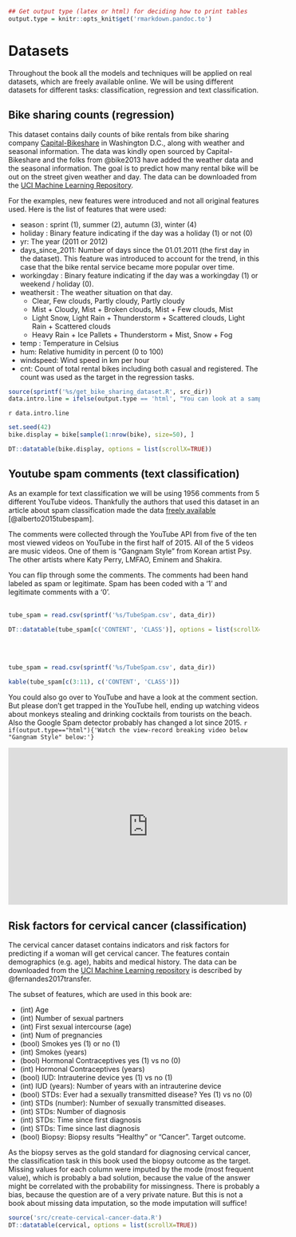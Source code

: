 ```r
## Get output type (latex or html) for deciding how to print tables
output.type = knitr::opts_knit$get('rmarkdown.pandoc.to')
```
# Datasets {#data}
Throughout the book all the models and techniques will be applied on real datasets, which are freely available online.
We will be using different datasets for different tasks:
classification, regression and text classification.

## Bike sharing counts (regression) {#bike-data}
This dataset contains daily counts of bike rentals from bike sharing company [Capital-Bikeshare](https://www.capitalbikeshare.com/) in Washington D.C., along with weather and seasonal information.
The data was kindly open sourced by Capital-Bikeshare and the folks from @bike2013 have added the weather data and the seasonal information.
The goal is to predict how many rental bike will be out on the street given weather and day. The data can be downloaded from the [UCI Machine Learning Repository](http://archive.ics.uci.edu/ml/datasets/Bike+Sharing+Dataset).


For the examples, new features were introduced and not all original features used.
Here is the list of features that were used:

- season : sprint (1), summer (2), autumn (3), winter (4)
- holiday : Binary feature indicating if the day was a holiday (1) or not (0)
- yr: The year (2011 or 2012)
- days_since_2011: Number of days since the 01.01.2011 (the first day in the dataset). This feature was introduced to account for the trend, in this case that the bike rental service became more popular over time.
- workingday : Binary feature indicating if the day was a workingday (1) or weekend / holiday (0).
- weathersit : The weather situation on that day.
    - Clear, Few clouds, Partly cloudy, Partly cloudy
    - Mist + Cloudy, Mist + Broken clouds, Mist + Few clouds, Mist
    - Light Snow, Light Rain + Thunderstorm + Scattered clouds, Light Rain + Scattered clouds
    - Heavy Rain + Ice Pallets + Thunderstorm + Mist, Snow + Fog
- temp : Temperature in Celsius
- hum: Relative humidity in percent (0 to 100)
- windspeed: Wind speed in km per hour
- cnt: Count of total rental bikes including both casual and registered. The count was used as the target in the regression tasks.
```r
source(sprintf('%s/get_bike_sharing_dataset.R', src_dir))
data.intro.line = ifelse(output.type == 'html', "You can look at a sample of days here:", "")
```
`r data.intro.line`

```r
set.seed(42)
bike.display = bike[sample(1:nrow(bike), size=50), ]

DT::datatable(bike.display, options = list(scrollX=TRUE))
```

## Youtube spam comments (text classification) {#spam-data}
As an example for text classification we will be using 1956 comments from 5 different YouTube videos.
Thankfully the authors that used this dataset in an article about spam classification made the data  [freely available](http://dcomp.sor.ufscar.br/talmeida/youtubespamcollection/) [@alberto2015tubespam].

The comments were  collected through the YouTube API from five of the ten most viewed videos
on YouTube in the first half of 2015. All of the 5 videos are music videos.
One of them is "Gangnam Style" from Korean artist Psy. The other artists where Katy Perry, LMFAO, Eminem and Shakira.


You can flip through some the comments. The comments had been hand labeled as spam or legitimate.
Spam has been coded with a '1' and legitimate comments with a '0'.
<br />
<br />

```r
tube_spam = read.csv(sprintf('%s/TubeSpam.csv', data_dir))

DT::datatable(tube_spam[c('CONTENT', 'CLASS')], options = list(scrollX=TRUE))
```
<br />
<br />
```r
tube_spam = read.csv(sprintf('%s/TubeSpam.csv', data_dir))

kable(tube_spam[c(3:11), c('CONTENT', 'CLASS')])
```

You could also go over to YouTube and have a look at the comment section.
But please don't get trapped in the YouTube hell, ending up watching videos about monkeys stealing and drinking cocktails from tourists on the beach.
Also the Google Spam detector probably has changed a lot since 2015.
`r if(output.type=="html"){'Watch the view-record breaking video below "Gangnam Style" below:'}`

<iframe width="560" height="315" src="https://www.youtube.com/embed/9bZkp7q19f0" frameborder="0" allowfullscreen></iframe>

## Risk factors for cervical cancer (classification) {#cervical-data}

The cervical cancer dataset contains indicators and risk factors for predicting if a woman will get cervical cancer.
The features contain demographics (e.g. age), habits and medical history.
The data can be downloaded from the [UCI Machine Learning repository](https://archive.ics.uci.edu/ml/datasets/Cervical+cancer+%28Risk+Factors%29) is described by @fernandes2017transfer.

The subset of features, which are used in this book are:

- (int) Age
- (int) Number of sexual partners
- (int) First sexual intercourse (age)
- (int) Num of pregnancies
- (bool) Smokes yes (1) or no (1)
- (int) Smokes (years)
- (bool) Hormonal Contraceptives yes (1) vs no (0)
- (int) Hormonal Contraceptives (years)
- (bool) IUD: Intrauterine device yes (1) vs no (1)
- (int) IUD (years): Number of years with an intrauterine device
- (bool) STDs: Ever had a sexually transmitted disease? Yes (1) vs no (0)
- (int) STDs (number): Number of sexually transmitted diseases.
- (int) STDs: Number of diagnosis
- (int) STDs: Time since first diagnosis
- (int) STDs: Time since last diagnosis
- (bool) Biopsy: Biopsy results "Healthy" or "Cancer". Target outcome.

As the biopsy serves as the gold standard for diagnosing cervical cancer, the classification task in this book used the biopsy outcome as the target.
Missing values for each column were imputed by the mode (most frequent value), which is probably a bad solution, because the value of the answer might be correlated with the probability for missingness.
There is probably a bias, because the question are of a very private nature.
But this is not a book about missing data imputation, so the mode imputation will suffice!

```r
source('src/create-cervical-cancer-data.R')
DT::datatable(cervical, options = list(scrollX=TRUE))
```
